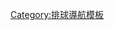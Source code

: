 {{navbox
|name   = 中国女子排球联赛排名
|title  = [[中国女子排球联赛]]排名
|listclass = hlist
| state = {{{state|}}}

|group1 = 甲级联赛
|list1  =
* [[天津普利司通女排|天津普利司通]]<small>({{increase}} 2)</small>
* [[广东恒大女子排球俱乐部|广东恒大]]<small>({{decrease}} 1)</small>
* [[浙江开元女子排球队|浙江开元]]<small>({{increase}} 4)</small>
* [[北京汽车女排俱乐部|北京汽车]]<small>({{increase}} 4)</small>
* [[八一克明面业女子排球队|八一克明]]<small>({{decrease}} 1)</small>
* [[上海国华人寿女子排球队|上海国华]]<small>({{decrease}} 4)</small>
* [[辽宁华晨汽车女子排球队|辽宁华晨]]<small>({{decrease}} 2)</small>
* [[江苏华东有色女子排球队|江苏华东]]<small>({{decrease}} 3)</small>
* [[四川大学女子排球队|四川大学]]<small>({{decrease}} 3)</small> 
* [[山东莱商女子排球队|山东莱商]]<small>({{increase}} 1)</small>
* [[福建喜梦宝女子排球队|福建喜梦宝]]<small>({{decrease}} 1)</small>
* [[河南女子排球队|河南女排]]<small>({{decrease}} 2)</small>
|group2 = 乙级联赛
|list2  =
* [[广州锦龙]]
* [[河北女子排球队|河北]]
* [[武汉体育学院女子排球队|武体]]
* [[云南锡业女子排球队|云南]] 

}}<noinclude>
{{collapsible option}}
[[Category:排球導航模板]]
</noinclude>